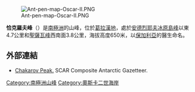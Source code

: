 [[Image:Ant-pen-map-Oscar-II.PNG|thumb]]

'''恰克羅夫峰'''（{{lang-en|Chakarov Peak}}）是[[南極洲|南極洲]]的山峰，位於[[葛拉漢地|葛拉漢地]]，處於[[安德烈耶夫冰原島峰|安德烈耶夫冰原島峰]]以東4.7公里和[[聖薩瓦峰|聖薩瓦峰]]西南面3.8公里，海拔高度650米，以[[保加利亞|保加利亞]]的醫生命名。

{{coord|65|08|50|S|61|54|54|W|display=title}}

==外部連結==
* [https://data.aad.gov.au/aadc/gaz/scar/display_name.cfm?gaz_id=137405 Chakarov Peak.] {{Wayback|url=https://data.aad.gov.au/aadc/gaz/scar/display_name.cfm?gaz_id=137405 |date=20170922101019 }} SCAR Composite Antarctic Gazetteer.

{{DEFAULTSORT:Chakarov Peak}}
[[Category:南極洲山峰|Category:南極洲山峰]]
[[Category:奧斯卡二世海岸|Category:奧斯卡二世海岸]]


{{OscarIICoast-geo-stub}}